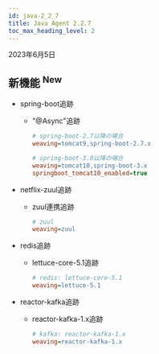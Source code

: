 ```yaml
---
id: java-2_2_7
title: Java Agent 2.2.7
toc_max_heading_level: 2
---
```


2023年6月5日

## 新機能 <sup><Status>New</Status></sup>

-   spring-boot追跡

    -   "@Async"追跡

        ```ini title='whatap.conf'
        # spring-boot-2.7以降の場合
        weaving=tomcat9,spring-boot-2.7.x

        # spring-boot-3.0以降の場合
        weaving=tomcat10,spring-boot-3.x
        springboot_tomcat10_enabled=true
        ```
-   netflix-zuul追跡

    -   zuul連携追跡
        ```ini title='whatap.conf'
        # zuul
        weaving=zuul
        ```
-   redis追跡

    -   lettuce-core-5.1追跡
        ```ini title='whatap.conf'
        # redis: lettuce-core-5.1
        weaving=lettuce-5.1
        ```
-   reactor-kafka追跡

    -   reactor-kafka-1.x追跡

        ```ini title='whatap.conf'
        # kafka: reactor-kafka-1.x
        weaving=reactor-kafka-1.x
        ```
